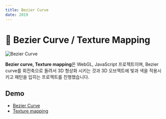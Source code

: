 ```yaml
---
title: Bezier Curve
date: 2019
---
```


# 🎉  Bezier Curve / Texture Mapping

![Bezier Curve](/img/bezier.png)

**Bezier curve, Texture mapping**은 WebGL, JavaScript 프로젝트이며, Bezier curve를 회전축으로 돌려서 3D 형상화 시키는 것과 3D 오브젝트에 빛과 색을 적용시키고 패턴을 입히는 프로젝트를 진행했습니다.

## Demo
- [Bezier Curve](https://codepen.io/donghakang/pen/QWqrJQY)
- [Texture mapping](https://codepen.io/donghakang/pen/qBPYQKR)